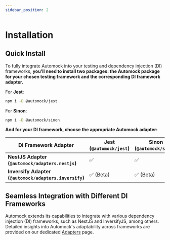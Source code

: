```yaml
---
sidebar_position: 2
---
```


# Installation

## Quick Install

To fully integrate Automock into your testing and dependency injection (DI) frameworks, **you'll need to install two
packages: the Automock package for your chosen testing framework and the corresponding DI framework adapter.**

For **Jest**:

```bash npm2yarn
npm i -D @automock/jest
```

For **Sinon**:

```bash npm2yarn
npm i -D @automock/sinon
```

**And for your DI framework, choose the appropriate Automock adapter:**

| **DI Framework Adapter**                               | **Jest (`@automock/jest`)** | **Sinon (`@automock/sinon`)** |
|--------------------------------------------------------|-----------------------------|-------------------------------|
| **NestJS Adapter (`@automock/adapters.nestjs`)**       | :white_check_mark:          | :white_check_mark:            |
| **Inversify Adapter (`@automock/adapters.inversify`)** | :white_check_mark: (Beta)   | :white_check_mark: (Beta)     |

## Seamless Integration with Different DI Frameworks

Automock extends its capabilities to integrate with various dependency injection (DI) frameworks, such as NestJS and
InversifyJS, among others.
Detailed insights into Automock's adaptability across frameworks are provided on our
dedicated [Adapters](/docs/adapters/intro) page.
